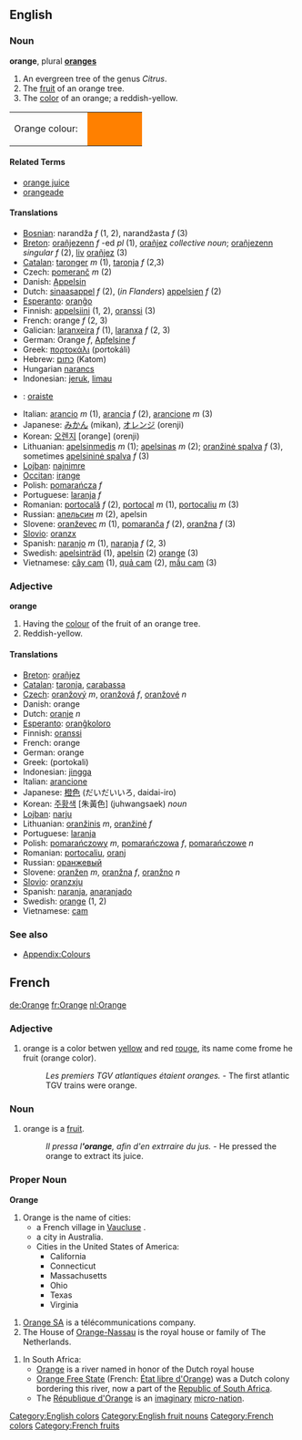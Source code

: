 ==English==
===Noun===
'''orange''', plural '''[[oranges]]'''

#An evergreen tree of the genus ''Citrus''.
#The [[fruit]] of an orange tree.
#The [[colour|color]] of an orange; a reddish-yellow.
<table><tr><td>Orange colour: &nbsp;</td>
<td bgcolor="#FF8000" width="80">&nbsp; </td></tr></table>

====Related Terms====
*[[orange juice]]
*[[orangeade]]

====Translations====
*[[Bosnian]]: narandža ''f'' (1, 2), narandžasta ''f'' (3)
*[[Breton]]: [[orañjezenn]] ''f'' -ed ''pl'' (1), [[orañjez]] ''collective noun''; [[orañjezenn]] ''singular f'' (2), [[liv]] [[orañjez]] (3) 
*[[Catalan]]: [[taronger]] ''m'' (1), [[taronja]] ''f'' (2,3)
*Czech: [[pomeranč]] ''m'' (2)
*Danish: [[Appelsin]]
*Dutch: [[sinaasappel]] ''f'' (2), (''in Flanders'') [[appelsien]] ''f'' (2)
*[[Esperanto]]: [[oranĝo]]
*Finnish: [[appelsiini]] (1, 2), [[oranssi]] (3)
*French: orange ''f'' (2, 3)
*Galician: [[laranxeira]] ''f'' (1), [[laranxa]] ''f'' (2, 3)
*German: Orange ''f'', [[Apfelsine]] ''f''
*Greek: [[πορτοκάλι]] (portok&aacute;li)
*Hebrew: [[כתום]] (Katom)
*Hungarian [[narancs]]
*Indonesian: [[jeruk]], [[limau]]
*{{ga}}: [[oraiste]]
*Italian: [[arancio]] ''m'' (1), [[arancia]] ''f'' (2), [[arancione]] ''m'' (3)
*Japanese: [[みかん]] (mikan), [[オレンジ]] (orenji)
*Korean: [[오렌지]] [orange] (orenji)
*Lithuanian: [[apelsinmedis]] ''m'' (1); [[apelsinas]] ''m'' (2); [[oranžinė spalva]] ''f'' (3), sometimes [[apelsininė spalva]] ''f'' (3)
*[[Lojban]]: [[najnimre]]
*[[Occitan]]: [[irange]]
*Polish: [[pomarańcza]] ''f''
*Portuguese: [[laranja]] ''f''
*Romanian: [[portocală]] ''f'' (2), [[portocal]] ''m'' (1), [[portocaliu]] ''m'' (3)
*Russian: [[апельсин]] ''m'' (2), apelsin
*Slovene: [[oranževec]] ''m'' (1), [[pomaranča]] ''f'' (2), [[oranžna]] ''f'' (3)
*[[Slovio]]: [[oranzx]]
*Spanish: [[naranjo]] ''m'' (1), [[naranja]] ''f'' (2, 3)
*Swedish: [[apelsinträd]] (1), [[apelsin]] (2) [[orange]] (3)
*Vietnamese: [[cây cam]] (1), [[quả cam]] (2), [[mầu cam]] (3)

===Adjective===
'''orange'''

#Having the [[color|colour]] of the fruit of an orange tree.
#Reddish-yellow.

====Translations====
*[[Breton]]: [[orañjez]]
*[[Catalan]]: [[taronja]], [[carabassa]]
*[[Czech]]: [[oranžový]] ''m'', [[oranžová]] ''f'', [[oranžové]] ''n''
*Danish: orange
*Dutch: [[oranje]] ''n''
*[[Esperanto]]: [[oranĝkoloro]]
*Finnish: [[oranssi]]
*French: orange
*German: orange
*Greek: [[ ]] (portokali)
*Indonesian: [[jingga]]
*Italian: [[arancione]]
*Japanese: [[橙色]] (だいだいいろ, daidai-iro)
*Korean: [[주황색]] [朱黃色] (juhwangsaek) ''noun''
*[[Lojban]]: [[narju]]
*Lithuanian: [[oranžinis]] ''m'', [[oranžinė]] ''f''
*Portuguese: [[laranja]]
*Polish: [[pomarańczowy]] ''m'', [[pomarańczowa]] ''f'', [[pomarańczowe]] ''n''
*Romanian: [[portocaliu]], [[oranj]]
*Russian: [[оранжевый]]
*Slovene: [[oranžen]] ''m'', [[oranžna]] ''f'', [[oranžno]] ''n''
*[[Slovio]]: [[oranzxju]]
*Spanish: [[naranja]], [[anaranjado]]
*Swedish: [[orange]] (1, 2)
*Vietnamese: [[cam]]

===See also===
*[[Wiktionary_Appendix:Colours|Appendix:Colours]]

==French==
[[de:Orange]] [[fr:Orange]] [[nl:Orange]]

===Adjective===
# orange is a color betwen [[yellow]] and red [[rouge]], its name come frome he fruit (orange color).
#: ''Les premiers TGV atlantiques étaient oranges.'' - The first atlantic TGV trains were orange.

===Noun===
# orange is a [[fruit]].
#: ''Il pressa l''''orange''', afin d'en extrraire du jus.'' - He pressed the orange to extract its juice.


===Proper Noun===
'''Orange'''

#Orange is the name of cities:
#* a French village in [[Vaucluse]]<!--Orange is a commune française in Vaucluse-->.
#* a city in Australia.
#* Cities in the United States of America:
#** California <!--Orange en Californie -->
#** Connecticut <!--Orange dans le Connecticut -->
#** Massachusetts 
#** Ohio 
#** Texas 
#** Virginia

# [[Orange SA]] is a télécommunications company.
# The House of [[Orange-Nassau]] is the royal house or family of The Netherlands. <!--La [[Maison d'Orange-Nassau]] est une famille princière néerlandaise-->

# In South Africa:
#* [[Orange]] is a river named in honor of the Dutch royal house
#* [[Orange Free State]] (French: [[État libre d'Orange]]) was a Dutch colony bordering this river, now a part of the [[Republic of South Africa]].
#* The [[République d'Orange]] is an [[imaginary]] [[micro-nation]].

[[Category:English colors]]
[[Category:English fruit nouns]]
[[Category:French colors]]
[[Category:French fruits]]